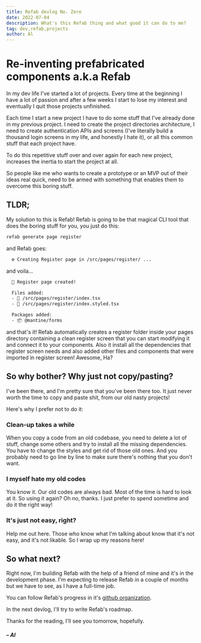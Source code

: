 ```yaml
---
title: Refab devlog No. Zero
date: 2022-07-04
description: What's this Refab thing and what good it can do to me?
tag: dev,refab,projects
author: Al
---
```


# Re-inventing prefabricated components a.k.a Refab

In my dev life I've started a lot of projects. Every time at the beginning I have a lot of passion
and after a few weeks I start to lose my interest and eventually I quit those projects unfinished. 

Each time I start a new project I have to do some stuff that I've already done in my previous project.
I need to create the project directories architecture, I need to create authentication APIs and screens (I've 
literally build a thousand login screens in my life, and honestly I hate it), or all this common stuff 
that each project have.

To do this repetitive stuff over and over again for each new project, increases the inertia to start 
the project at all.

So people like me who wants to create a prototype or an MVP out of their ideas real quick, need to be
armed with something that enables them to overcome this boring stuff.

## TLDR;

My solution to this is Refab! Refab is going to be that magical CLI tool that does the boring stuff for you,
you just do this:

```bash
refab generate page register
```

and Refab goes:

```bash
  ⚙️ Creating Register page in /src/pages/register/ ...
```

and voila...
```bash
  🎉 Register page created!

  Files added:
  - 📄 /src/pages/register/index.tsx
  - 📄 /src/pages/register/index.styled.tsx

  Packages added:
  - 📦 @mantine/forms
```

and that's it! Refab automatically creates a register folder inside your pages directory containing a clean register
screen that you can start modifying it and connect it to your components. Also it install all the dependencies that register
screen needs and also added other files and components that were imported in register screen! Awesome, Ha?

## So why bother? Why just not copy/pasting?

I've been there, and I'm pretty sure that you've been there too. It just never worth the time to copy and paste shit,
from our old nasty projects! 

Here's why I prefer not to do it:

### Clean-up takes a while

When you copy a code from an old codebase, you need to delete a lot of stuff, change some others and try to install all 
the missing dependencies. You have to change the styles and get rid of those old ones. 
And you probably need to go line by line to make sure there's nothing that you don't want. 

### I myself hate my old codes

You know it. Our old codes are always bad. Most of the time is hard to look at it. So using it again? Oh no, thanks. I
just prefer to spend sometime and do it the right way!

### It's just not easy, right?

Help me out here. Those who know what I'm talking about know that it's not easy, and it's not likable. So I wrap up my reasons here! 


## So what next?

Right now, I'm building Refab with the help of a friend of mine and it's in the development phase. 
I'm expecting to release Refab in a couple of months but we have to see, as I have a full-time job.

You can follow Refab's progress in it's <a href="https://github.com/refab-js" target="_blank">github organization</a>.

In the next devlog, I'll try to write Refab's roadmap.

Thanks for the reading, I'll see you tomorrow, hopefully.

##### – Al